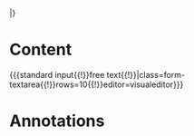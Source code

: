 |}
{{{end template}}}
= Content =
<nowiki>{{{</nowiki>standard input{{!}}free text{{!}}|class=form-textarea{{!}}rows=10{{!}}editor=visualeditor<nowiki>}}}</nowiki>
= Annotations =
{{ForTemplateAnnotation}}